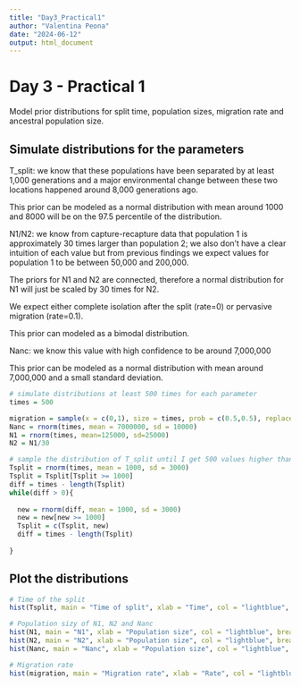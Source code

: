 ```yaml
---
title: "Day3_Practical1"
author: "Valentina Peona"
date: "2024-06-12"
output: html_document
---
```


# Day 3 - Practical 1

Model prior distributions for split time, population sizes, migration rate and ancestral population size.

## Simulate distributions for the parameters

T_split: we know that these populations have been separated by at least 1,000 generations and a
major environmental change between these two locations happened around 8,000 generations ago.

This prior can be modeled as a normal distribution with mean around 1000 and 8000 will be on the 97.5 percentile of the distribution.

N1/N2: we know from capture-recapture data that population 1 is approximately 30 times larger
than population 2; we also don't have a clear intuition of each value but from previous findings we expect values for population 1 to be between 50,000 and 200,000.

The priors for N1 and N2 are connected, therefore a normal distribution for N1 will just be scaled by 30 times for N2.

We expect either complete isolation after the split (rate=0) or pervasive migration (rate=0.1).

This prior can modeled as a bimodal distribution.

Nanc: we know this value with high confidence to be around 7,000,000

This prior can be modeled as a normal distribution with mean around 7,000,000 and a small standard deviation.


```r
# simulate distributions at least 500 times for each parameter
times = 500

migration = sample(x = c(0,1), size = times, prob = c(0.5,0.5), replace = TRUE)
Nanc = rnorm(times, mean = 7000000, sd = 10000)
N1 = rnorm(times, mean=125000, sd=25000)
N2 = N1/30

# sample the distribution of T_split until I get 500 values higher than 1000
Tsplit = rnorm(times, mean = 1000, sd = 3000)
Tsplit = Tsplit[Tsplit >= 1000]
diff = times - length(Tsplit)
while(diff > 0){
  
  new = rnorm(diff, mean = 1000, sd = 3000)
  new = new[new >= 1000]
  Tsplit = c(Tsplit, new)
  diff = times - length(Tsplit)
  
}
```

## Plot the distributions

```r
# Time of the split
hist(Tsplit, main = "Time of split", xlab = "Time", col = "lightblue", breaks = 20)

# Population sizy of N1, N2 and Nanc
hist(N1, main = "N1", xlab = "Population size", col = "lightblue", breaks = 20)
hist(N2, main = "N2", xlab = "Population size", col = "lightblue", breaks = 20)
hist(Nanc, main = "Nanc", xlab = "Population size", col = "lightblue", breaks = 20)

# Migration rate
hist(migration, main = "Migration rate", xlab = "Rate", col = "lightblue", breaks = 20)
```


